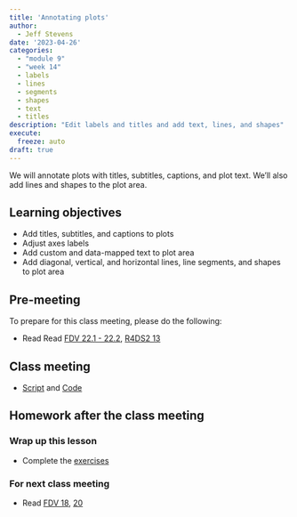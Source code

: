 ```yaml
---
title: 'Annotating plots'
author:
  - Jeff Stevens
date: '2023-04-26'
categories: 
  - "module 9"
  - "week 14"
  - labels
  - lines
  - segments
  - shapes
  - text
  - titles
description: "Edit labels and titles and add text, lines, and shapes"
execute:
  freeze: auto
draft: true
---
```


We will annotate plots with titles, subtitles, captions, and plot text. We'll also add lines and shapes to the plot area.

## Learning objectives

* Add titles, subtitles, and captions to plots
* Adjust axes labels
* Add custom and data-mapped text to plot area
* Add diagonal, vertical, and horizontal lines, line segments, and shapes to plot area

## Pre-meeting

To prepare for this class meeting, please do the following:

* Read Read [FDV 22.1 - 22.2](https://clauswilke.com/dataviz/figure-titles-captions.html){target='_blank'}, [R4DS2 13](https://r4ds.hadley.nz/communication.html){target='_blank'}

## Class meeting

* [Script](../../slides/37_annotating.R){target="_blank"} and [Code](../../code/37_annotating.html){target="_blank"}

## Homework after the class meeting
### Wrap up this lesson

* Complete the [exercises](https://jeffreyrstevens.shinyapps.io/dpavir2025_37_annotating/){target='_blank'}

### For next class meeting

* Read [FDV 18](https://clauswilke.com/dataviz/overlapping-points.html){target='_blank'}, [20](https://clauswilke.com/dataviz/redundant-coding.html){target='_blank'}
